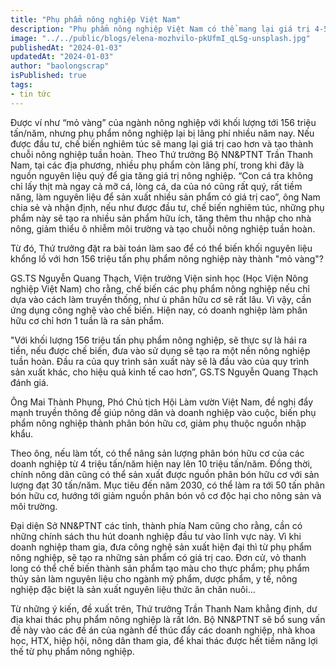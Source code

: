 ```yaml
---
title: "Phụ phẩm nông nghiệp Việt Nam"
description: "Phụ phẩm nông nghiệp Việt Nam có thể mang lại giá trị 4-5 tỷ USD/năm."
image: "../../public/blogs/elena-mozhvilo-pkUfmI_qLSg-unsplash.jpg"
publishedAt: "2024-01-03"
updatedAt: "2024-01-03"
author: "baolongscrap"
isPublished: true
tags:
- tin tức
---
```


 Được ví như “mỏ vàng” của ngành nông nghiệp với khối lượng tới 156 triệu tấn/năm, nhưng phụ phẩm nông nghiệp lại bị lãng phí nhiều năm nay. Nếu được đầu tư, chế biến nghiêm túc sẽ mang lại giá trị cao hơn và tạo thành chuỗi nông nghiệp tuần hoàn.
Theo Thứ trưởng Bộ NN&PTNT Trần Thanh Nam, tại các địa phương, nhiều phụ phẩm còn lãng phí, trong khi đây là nguồn nguyên liệu quý để gia tăng giá trị nông nghiệp. “Con cá tra không chỉ lấy thịt mà ngay cả mỡ cá, lòng cá, da của nó cũng rất quý, rất tiềm năng, làm nguyên liệu để sản xuất nhiều sản phẩm có giá trị cao”, ông Nam chia sẻ và nhận định, nếu như được đầu tư, chế biến nghiêm túc, những phụ phẩm này sẽ tạo ra nhiều sản phẩm hữu ích, tăng thêm thu nhập cho nhà nông, giảm thiểu ô nhiễm môi trường và tạo chuỗi nông nghiệp tuần hoàn.

Từ đó, Thứ trưởng đặt ra bài toán làm sao để có thể biến khối nguyên liệu khổng lồ với hơn 156 triệu tấn phụ phẩm nông nghiệp này thành "mỏ vàng"? 

GS.TS Nguyễn Quang Thạch, Viện trưởng Viện sinh học (Học Viện Nông nghiệp Việt Nam) cho rằng, chế biến các phụ phẩm nông nghiệp nếu chỉ dựa vào cách làm truyền thống, như ủ phân hữu cơ sẽ rất lâu. Vì vậy, cần ứng dụng công nghệ vào chế biến. Hiện nay, có doanh nghiệp làm phân hữu cơ chỉ hơn 1 tuần là ra sản phẩm. 

"Với khối lượng 156 triệu tấn phụ phẩm nông nghiệp, sẽ thực sự là hái ra tiền, nếu được chế biến, đưa vào sử dụng sẽ tạo ra một nền nông nghiệp tuần hoàn. Đầu ra của quy trình sản xuất này sẽ là đầu vào của quy trình sản xuất khác, cho hiệu quả kinh tế cao hơn”, GS.TS Nguyễn Quang Thạch đánh giá.

Ông Mai Thành Phụng, Phó Chủ tịch Hội Làm vườn Việt Nam, đề nghị đẩy mạnh truyền thông để giúp nông dân và doanh nghiệp vào cuộc, biến phụ phẩm nông nghiệp thành phân bón hữu cơ, giảm phụ thuộc nguồn nhập khẩu.

Theo ông, nếu làm tốt, có thể nâng sản lượng phân bón hữu cơ của các doanh nghiệp từ 4 triệu tấn/năm hiện nay lên 10 triệu tấn/năm. Đồng thời, chính nông dân cũng có thể sản xuất được nguồn phân bón hữu cơ với sản lượng đạt 30 tấn/năm. Mục tiêu đến năm 2030, có thể làm ra tới 50 tấn phân bón hữu cơ, hướng tới giảm nguồn phân bón vô cơ độc hại cho nông sản và môi trường.

Đại diện Sở NN&PTNT các tỉnh, thành phía Nam cũng cho rằng, cần có những chính sách thu hút doanh nghiệp đầu tư vào lĩnh vực này. Vì khi doanh nghiệp tham gia, đưa công nghệ sản xuất hiện đại thì từ phụ phẩm nông nghiệp, sẽ tạo ra những sản phẩm có giá trị cao. Đơn cử, vỏ thanh long có thể chế biến thành sản phẩm tạo màu cho thực phẩm; phụ phẩm thủy sản làm nguyên liệu cho ngành mỹ phẩm, dược phẩm, y tế, nông nghiệp đặc biệt là sản xuất nguyên liệu thức ăn chăn nuôi...

Từ những ý kiến, đề xuất trên, Thứ trưởng Trần Thanh Nam khẳng định, dư địa khai thác phụ phẩm nông nghiệp là rất lớn. Bộ NN&PTNT sẽ bổ sung vấn đề này vào các đề án của ngành để thúc đẩy các doanh nghiệp, nhà khoa học, HTX, hiệp hội, nông dân tham gia, để khai thác được hết tiềm năng lợi thế từ phụ phẩm nông nghiệp.


